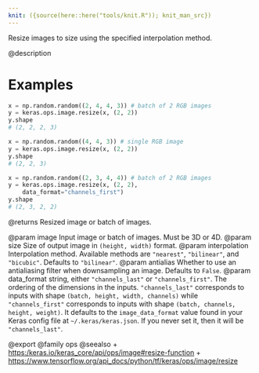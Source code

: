 ```yaml
---
knit: ({source(here::here("tools/knit.R")); knit_man_src})
---
```

Resize images to size using the specified interpolation method.

@description

# Examples
```python
x = np.random.random((2, 4, 4, 3)) # batch of 2 RGB images
y = keras.ops.image.resize(x, (2, 2))
y.shape
# (2, 2, 2, 3)
```

```python
x = np.random.random((4, 4, 3)) # single RGB image
y = keras.ops.image.resize(x, (2, 2))
y.shape
# (2, 2, 3)
```

```python
x = np.random.random((2, 3, 4, 4)) # batch of 2 RGB images
y = keras.ops.image.resize(x, (2, 2),
    data_format="channels_first")
y.shape
# (2, 3, 2, 2)
```

@returns
Resized image or batch of images.

@param image Input image or batch of images. Must be 3D or 4D.
@param size Size of output image in `(height, width)` format.
@param interpolation Interpolation method. Available methods are `"nearest"`,
    `"bilinear"`, and `"bicubic"`. Defaults to `"bilinear"`.
@param antialias Whether to use an antialiasing filter when downsampling an
    image. Defaults to `False`.
@param data_format string, either `"channels_last"` or `"channels_first"`.
    The ordering of the dimensions in the inputs. `"channels_last"`
    corresponds to inputs with shape `(batch, height, width, channels)`
    while `"channels_first"` corresponds to inputs with shape
    `(batch, channels, height, weight)`. It defaults to the
    `image_data_format` value found in your Keras config file at
    `~/.keras/keras.json`. If you never set it, then it will be
    `"channels_last"`.

@export
@family ops
@seealso
+ <https:/keras.io/keras_core/api/ops/image#resize-function>
+ <https://www.tensorflow.org/api_docs/python/tf/keras/ops/image/resize>
